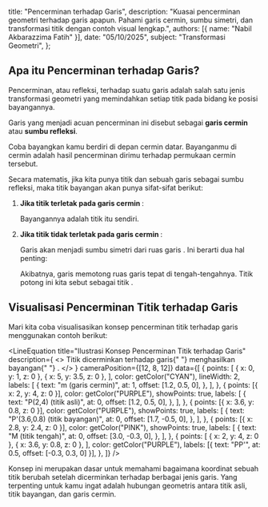 
  title: "Pencerminan terhadap Garis",
  description: "Kuasai pencerminan geometri terhadap garis apapun. Pahami garis cermin, sumbu simetri, dan transformasi titik dengan contoh visual lengkap.",
  authors: [{ name: "Nabil Akbarazzima Fatih" }],
  date: "05/10/2025",
  subject: "Transformasi Geometri",
};

## Apa itu Pencerminan terhadap Garis?

Pencerminan, atau refleksi, terhadap suatu garis adalah salah satu jenis transformasi geometri yang memindahkan setiap titik pada bidang ke posisi bayangannya.

Garis yang menjadi acuan pencerminan ini disebut sebagai **garis cermin** atau **sumbu refleksi**.

Coba bayangkan kamu berdiri di depan cermin datar. Bayanganmu di cermin adalah hasil pencerminan dirimu terhadap permukaan cermin tersebut.

Secara matematis, jika kita punya titik <InlineMath math="P(x,y)" /> dan sebuah garis <InlineMath math="m" /> sebagai sumbu refleksi, maka titik bayangan <InlineMath math="P'(x',y')" /> akan punya sifat-sifat berikut:

1.  **Jika titik <InlineMath math="P" /> terletak pada garis cermin <InlineMath math="m" />**:

    Bayangannya adalah titik itu sendiri.

    <BlockMath math="P' = P" />

2.  **Jika titik <InlineMath math="P" /> tidak terletak pada garis cermin <InlineMath math="m" />**:

    Garis <InlineMath math="m" /> akan menjadi sumbu simetri dari ruas garis <InlineMath math="PP'" />. Ini berarti dua hal penting:

    <div className="flex flex-col gap-4">
      <BlockMath math="\text{Ruas garis } PP' \perp m" />
      <BlockMath math="\text{Jarak}(P, m) = \text{Jarak}(P', m)" />
    </div>

    Akibatnya, garis <InlineMath math="m" /> memotong ruas garis <InlineMath math="PP'" /> tepat di tengah-tengahnya. Titik potong ini kita sebut sebagai titik <InlineMath math="M" />.

## Visualisasi Pencerminan Titik terhadap Garis

Mari kita coba visualisasikan konsep pencerminan titik terhadap garis menggunakan contoh berikut:

<LineEquation
  title="Ilustrasi Konsep Pencerminan Titik terhadap Garis"
  description={
    <>
      Titik <InlineMath math="P(2,4)" /> dicerminkan terhadap garis{" "}
      <InlineMath math="m" /> menghasilkan bayangan{" "}
      <InlineMath math="P'(3.6, 0.8)" />.
    </>
  }
  cameraPosition={[12, 8, 12]}
  data={[
    {
      points: [
        { x: 0, y: 1, z: 0 },
        { x: 5, y: 3.5, z: 0 },
      ],
      color: getColor("CYAN"),
      lineWidth: 2,
      labels: [
        {
          text: "m (garis cermin)",
          at: 1,
          offset: [1.2, 0.5, 0],
        },
      ],
    },
    {
      points: [{ x: 2, y: 4, z: 0 }],
      color: getColor("PURPLE"),
      showPoints: true,
      labels: [
        {
          text: "P(2,4) (titik asli)",
          at: 0,
          offset: [1.2, 0.5, 0],
        },
      ],
    },
    {
      points: [{ x: 3.6, y: 0.8, z: 0 }],
      color: getColor("PURPLE"),
      showPoints: true,
      labels: [
        {
          text: "P'(3.6,0.8) (titik bayangan)",
          at: 0,
          offset: [1.7, -0.5, 0],
        },
      ],
    },
    {
      points: [{ x: 2.8, y: 2.4, z: 0 }],
      color: getColor("PINK"),
      showPoints: true,
      labels: [
        {
          text: "M (titik tengah)",
          at: 0,
          offset: [3.0, -0.3, 0],
        },
      ],
    },
    {
      points: [
        { x: 2, y: 4, z: 0 },
        { x: 3.6, y: 0.8, z: 0 },
      ],
      color: getColor("PURPLE"),
      labels: [{ text: "PP'", at: 0.5, offset: [-0.3, 0.3, 0] }],
    },
  ]}
/>

Konsep ini merupakan dasar untuk memahami bagaimana koordinat sebuah titik berubah setelah dicerminkan terhadap berbagai jenis garis. Yang terpenting untuk kamu ingat adalah hubungan geometris antara titik asli, titik bayangan, dan garis cermin.
